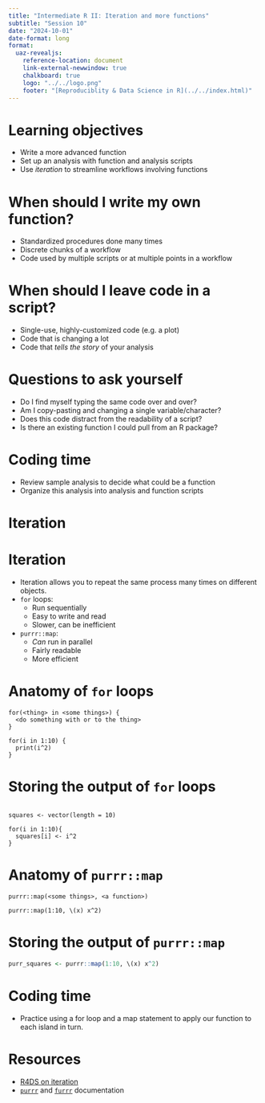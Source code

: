 ```yaml
---
title: "Intermediate R II: Iteration and more functions"
subtitle: "Session 10"
date: "2024-10-01"
date-format: long
format:
  uaz-revealjs:
    reference-location: document
    link-external-newwindow: true
    chalkboard: true
    logo: "../../logo.png"
    footer: "[Reproduciblity & Data Science in R](../../index.html)"
---
```


# Learning objectives

-   Write a more advanced function
-   Set up an analysis with function and analysis scripts
-   Use *iteration* to streamline workflows involving functions

# When should I write my own function?

-   Standardized procedures done many times
-   Discrete chunks of a workflow
-   Code used by multiple scripts or at multiple points in a workflow

# When should I leave code in a script?

-   Single-use, highly-customized code (e.g. a plot)
-   Code that is changing a lot
-   Code that *tells the story* of your analysis

# Questions to ask yourself

-   Do I find myself typing the same code over and over?
-   Am I copy-pasting and changing a single variable/character?
-   Does this code distract from the readability of a script?
-   Is there an existing function I could pull from an R package?

# Coding time

-   Review sample analysis to decide what could be a function
-   Organize this analysis into analysis and function scripts

# Iteration

# Iteration

-   Iteration allows you to repeat the same process many times on different objects.
-   `for` loops:
    -   Run sequentially
    -   Easy to write and read
    -   Slower, can be inefficient
-   `purrr::map`:
    -   *Can* run in parallel
    -   Fairly readable
    -   More efficient

# Anatomy of `for` loops

```         
for(<thing> in <some things>) {
  <do something with or to the thing>
}
```

```         
for(i in 1:10) {
  print(i^2)
}
```

# Storing the output of `for` loops

```         

squares <- vector(length = 10)

for(i in 1:10){
  squares[i] <- i^2
}
```

# Anatomy of `purrr::map`

```         
purrr::map(<some things>, <a function>)
```

```         
purrr::map(1:10, \(x) x^2)
```

# Storing the output of `purrr::map`

```r         
purr_squares <- purrr::map(1:10, \(x) x^2)
```

# Coding time

-   Practice using a for loop and a map statement to apply our function to each island in turn.

# Resources

-   [R4DS on iteration](https://r4ds.hadley.nz/iteration.html)
-   [`purrr`](https://purrr.tidyverse.org/) and [`furrr`](https://furrr.futureverse.org/) documentation

